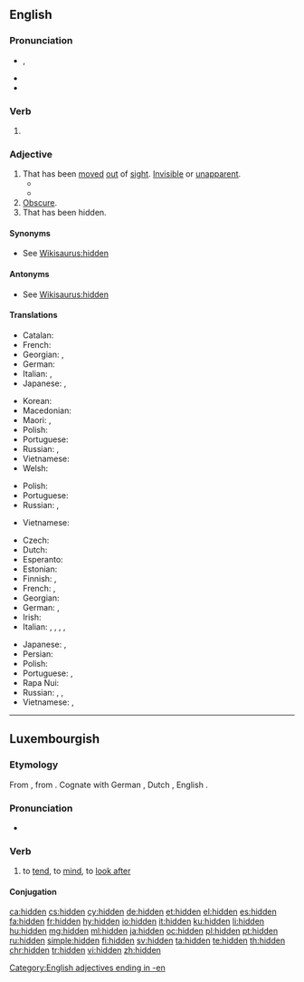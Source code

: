 ==English==

===Pronunciation===
* {{enPR|hĭd'n}}, {{IPA|/ˈhɪd(ə)n/|lang=en}}
* {{audio|en-us-hidden.ogg|Audio (US)|lang=en}}
* {{rhymes|ɪdən|lang=en}}

===Verb===
{{head|en|past participle}}

# {{past participle of|hide|lang=en|nocat=1}}

===Adjective===
{{en-adj}}

# That has been [[move]]d [[out]] of [[sight]]. [[invisible|Invisible]] or [[unapparent]].
#* {{quote-book|year=1892|author={{w|James Yoxall}}
|section=chapter 7|title=[http://openlibrary.org/works/OL10504990W The Lonely Pyramid]
|passage=It was the Lost Oasis, the Oasis of the vision in the sand. […] Deep-'''hidden''' in the hollow, beneath the cliffs, it lay; and round it the happy verdure spread for many a rood.}}
#* {{quote-magazine|date=2014-06-14|volume=411|issue=8891|magazine={{w|The Economist}}
|title=[http://www.economist.com/news/science-and-technology/21604091-it-possible-sniff-out-problems-sewer-pipes-they-happen-its-gas It's a gas]
|passage=One of the '''hidden''' glories of Victorian engineering is proper drains. Isolating a city’s effluent and shipping it away in underground sewers has probably saved more lives than any medical procedure except vaccination.}}
# [[obscure|Obscure]].
# That has been hidden.
#: {{ux|en|'''hidden''' treasure;&emsp; '''hidden''' talents}}

====Synonyms====
* See [[Wikisaurus:hidden]]

====Antonyms====
* See [[Wikisaurus:hidden]]

====Translations====
{{trans-top|that has been moved out of sight; invisible or unapparent}}
* Catalan: {{t+|ca|amagat}}
* French: {{t+|fr|caché}}
* Georgian: {{t|ka|ფარული|sc=Geor}}, {{t|ka|დამალული|sc=Geor}}
* German: {{t+|de|versteckt}}
* Italian: {{t+|it|nascosto}}, {{t+|it|recondito}}
* Japanese: {{t+|ja|隠れる|alt=隠れた|tr=kakureta}}, {{t|ja|見えない|alt=目に見えない|tr=me ni mienai}}
{{trans-mid}}
* Korean: {{t|ko|숨겨진|sc=Kore}}
* Macedonian: {{t|mk|скриен|tr=skrien|sc=Cyrl}}
* Maori: {{t|mi|huna}}, {{t|mi|hunahuna}}
* Polish: {{t+|pl|ukryty|m}}
* Portuguese: {{t+|pt|escondido}}
* Russian: {{qualifier|intentionally hidden}} {{t+|ru|спря́танный}}, {{t+|ru|скры́тый}}
* Vietnamese: {{t+|vi|ẩn}}
* Welsh: {{t+|cy|anweledig}}
{{trans-bottom}}

{{trans-top|obscure}}
* Polish: {{t+|pl|ukryty|m}}
* Portuguese: {{t+|pt|obscuro}}
* Russian: {{t+|ru|нея́сный}}, {{t+|ru|сму́тный}}
{{trans-mid}}
* Vietnamese: {{t|vi|ẩn khuất}}
{{trans-bottom}}

{{trans-top|that has been hidden}}
* Czech: {{t+|cs|skrytý|m}}
* Dutch: {{t+|nl|verborgen}}
* Esperanto: {{t|eo|kaŝa}}
* Estonian: {{t|et|peidetud}}
* Finnish: {{t+|fi|piilotettu}}, {{t+|fi|kätketty}}
* French: {{t+|fr|caché|m}}, {{t+|fr|cachée|f}}
* Georgian: {{t|ka|ფარული|sc=Geor}}
* German: {{t+|de|versteckt}}, {{t+|de|verborgen}}
* Irish: {{t|ga|ceilte}}
* Italian: {{t+|it|nascosto|m}}, {{t+|it|nascosta|f}}, {{t+|it|recondito}}, {{t+|it|celato}}, {{t+|it|occulto}}
{{trans-mid}}
* Japanese: {{t|ja|隠された|tr=kakusareta}}, {{t+|ja|秘密|alt=秘密の|tr=himitsu no}}
* Persian: {{t+|fa|نهان|tr=nahân|sc=fa-Arab}}
* Polish: {{t+|pl|ukryty|m}}
* Portuguese: {{t+|pt|escondido|m}}, {{t+|pt|escondida|f}}
* Rapa Nui: {{t|rap|hakananai'a}}
* Russian: {{t+|ru|спря́танный}}, {{t+|ru|скры́тый}}, {{t|ru|потаённый}}
* Vietnamese: {{t+|vi|giấu}}, {{t+|vi|ẩn}}
{{trans-bottom}}

[[Category:English adjectives ending in -en]]

----

==Luxembourgish==

===Etymology===
From {{etyl|goh|lb}} {{m|goh|huoten}}, from {{etyl|gem-pro|lb}} {{m|gem-pro|*hōdijaną}}. Cognate with German {{m|de|hüten}}, Dutch {{m|nl|hoeden}}, English {{m|en|heed}}.

===Pronunciation===
* {{IPA|/ˈhidən/|lang=lb}}

===Verb===
{{lb-verb|gehitt}}

# {{label|lb|transitive}} to [[tend]], to [[mind]], to [[look after]]

====Conjugation====
{{lb-conj-regular (d)|hi|gehitt|hunn|dd=y}}

[[ca:hidden]]
[[cs:hidden]]
[[cy:hidden]]
[[de:hidden]]
[[et:hidden]]
[[el:hidden]]
[[es:hidden]]
[[fa:hidden]]
[[fr:hidden]]
[[hy:hidden]]
[[io:hidden]]
[[it:hidden]]
[[ku:hidden]]
[[li:hidden]]
[[hu:hidden]]
[[mg:hidden]]
[[ml:hidden]]
[[ja:hidden]]
[[oc:hidden]]
[[pl:hidden]]
[[pt:hidden]]
[[ru:hidden]]
[[simple:hidden]]
[[fi:hidden]]
[[sv:hidden]]
[[ta:hidden]]
[[te:hidden]]
[[th:hidden]]
[[chr:hidden]]
[[tr:hidden]]
[[vi:hidden]]
[[zh:hidden]]